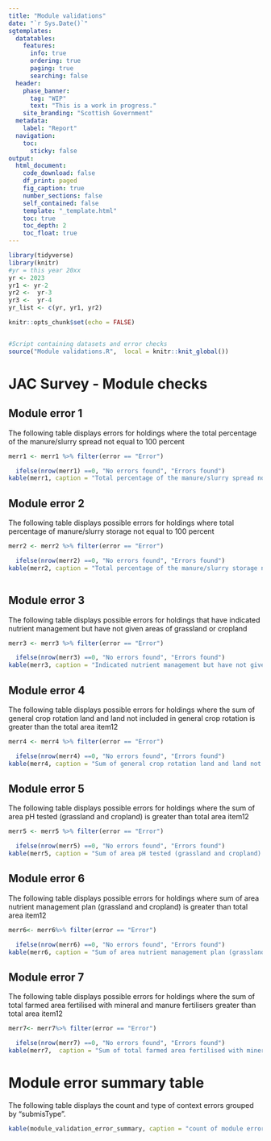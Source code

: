```yaml
---
title: "Module validations"
date: "`r Sys.Date()`"
sgtemplates:
  datatables:
    features:
      info: true
      ordering: true
      paging: true
      searching: false
  header:
    phase_banner:
      tag: "WIP"
      text: "This is a work in progress."
    site_branding: "Scottish Government"
  metadata:
    label: "Report"
  navigation:
    toc:
      sticky: false
output:
  html_document:
    code_download: false
    df_print: paged
    fig_caption: true
    number_sections: false
    self_contained: false
    template: "_template.html"
    toc: true
    toc_depth: 2
    toc_float: true
---
```


```r
library(tidyverse)
library(knitr)
#yr = this year 20xx
yr <- 2023
yr1 <- yr-2 
yr2 <-  yr-3
yr3 <-  yr-4
yr_list <- c(yr, yr1, yr2)

knitr::opts_chunk$set(echo = FALSE)


#Script containing datasets and error checks
source("Module validations.R",  local = knitr::knit_global())

```

# JAC Survey - Module checks

## Module error 1

The following table displays errors for holdings where the total percentage of the manure/slurry spread not equal to 100 percent

```r

merr1 <- merr1 %>% filter(error == "Error")   

  ifelse(nrow(merr1) ==0, "No errors found", "Errors found")
kable(merr1, caption = "Total percentage of the manure/slurry spread not equal to 100 percent" )


```

## Module error 2

The following table displays possible errors for holdings where total percentage of manure/slurry storage not equal to 100 percent

```r

merr2 <- merr2 %>% filter(error == "Error")   

  ifelse(nrow(merr2) ==0, "No errors found", "Errors found")
kable(merr2, caption = "Total percentage of the manure/slurry storage not equal to 100 percent" )



```

## Module error 3

The following table displays possible errors for holdings that have indicated nutrient management but have not given areas of grassland or cropland

```r

merr3 <- merr3 %>% filter(error == "Error")   

  ifelse(nrow(merr3) ==0, "No errors found", "Errors found")
kable(merr3, caption = "Indicated nutrient management but have not given areas of grassland or cropland " )
```

## Module error 4

The following table displays possible errors for holdings where the sum of general crop rotation land and land not included in general crop rotation is greater than the total area item12

```r

merr4 <- merr4 %>% filter(error == "Error")   

  ifelse(nrow(merr4) ==0, "No errors found", "Errors found")
kable(merr4, caption = "Sum of general crop rotation land and land not included in general crop rotation is greater than the total area item12" )

```

## Module error 5

The following table displays possible errors for holdings where the sum of area pH tested (grassland and cropland) is greater than total area item12

```r

merr5 <- merr5 %>% filter(error == "Error")   

  ifelse(nrow(merr5) ==0, "No errors found", "Errors found")
kable(merr5, caption = "Sum of area pH tested (grassland and cropland) is greater than total area item12" )

```

## Module error 6

The following table displays possible errors for holdings where sum of area nutrient management plan (grassland and cropland) is greater than total area item12

```r

merr6<- merr6%>% filter(error == "Error")   

  ifelse(nrow(merr6) ==0, "No errors found", "Errors found")
kable(merr6, caption = "Sum of area nutrient management plan (grassland and cropland) is greater than total area item12" )

```

## Module error 7

The following table displays possible errors for holdings where the sum of total farmed area fertilised with mineral and manure fertilisers greater than total area item12

```r

merr7<- merr7%>% filter(error == "Error")   

  ifelse(nrow(merr7) ==0, "No errors found", "Errors found")
kable(merr7,  caption = "Sum of total farmed area fertilised with mineral and manure fertilisers greater than total area item12" )

```

# Module error summary table

The following table displays the count and type of context errors grouped by "submisType".

```r

kable(module_validation_error_summary, caption = "count of module errors by submisType")

```
